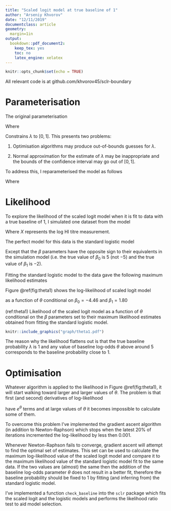 ```yaml
---
title: "Scaled logit model at true baseline of 1"
author: "Arseniy Khvorov"
date: "12/11/2019"
documentclass: article
geometry: 
  margin=1in
output: 
  bookdown::pdf_document2:
    keep_tex: yes
    toc: no
    latex_engine: xelatex
---
```


```r
knitr::opts_chunk$set(echo = TRUE)
```

All relevant code is at github.com/khvorov45/sclr-boundary

# Parameterisation

The original parameterisation

\begin{equation}
  P(Y_i=1)=\frac{\lambda}{1 + \text{exp}(\boldsymbol{\boldsymbol{X_i}\beta})} 
  (\#eq:binom)
\end{equation}

Where

\begin{align*}
  \boldsymbol{\beta} =
    \begin{bmatrix}
    \beta_0 \\
    \beta_1 \\
    \vdots \\
    \beta_k
    \end{bmatrix}
\quad
  \boldsymbol{X} =
    \begin{bmatrix}
    1 & X_{1, 1} & X_{2, 1} & \ldots & X_{k, 1} \\
    1 & X_{1, 2} & X_{2, 2} & \ldots & X_{k, 2} \\
    \vdots & \vdots & \vdots & \ddots & \vdots \\
    1 & X_{1, n} & X_{2, n} & \ldots & X_{k, n} \\
    \end{bmatrix}
= 
    \begin{bmatrix}
    \boldsymbol{X_1} \\
    \boldsymbol{X_2} \\
    \vdots \\
    \boldsymbol{X_n}
    \end{bmatrix}
\end{align*}

Constrains $\lambda$ to $[0, 1]$. This presents two problems:

1. Optimisation algorithms may produce out-of-bounds guesses for $\lambda$.

2. Normal approximation for the estimate of $\lambda$ may be inappropriate and the bounds of the confidence interval may go out of $[0, 1]$.

To address this, I reparameterised the model as follows

\begin{equation}
  P(Y_i=1)=\frac{\text{exp}(\theta)}{(1 + \text{exp}(\theta))(1 +
\text{exp}(\boldsymbol{X_i}\boldsymbol{\beta}))} 
\end{equation}

Where

\begin{align*}
\theta = \text{log}(\frac{\lambda}{1 - \lambda})
\end{align*}

\pagebreak

# Likelihood 

To explore the likelihood of the scaled logit model when it is fit to data with a true baseline of 1, I simulated one dataset from the model

\begin{align*}
  P(Y_i=1)=\frac{1}{1 + \text{exp}(-5 + 2X_i)} 
\end{align*}

Where $X$ represents the log HI titre measurement. 

The perfect model for this data is the standard logistic model

\begin{align*}
  P(Y_i=1)=\frac{\text{exp}(\beta_0 + \beta_1 X_i)}{1 + \text{exp}(\beta_0 + \beta_1 X_i)} 
\end{align*}

Except that the $\beta$ parameters have the opposite sign to their equivalents in the simulation model (i.e. the true value of $\beta_0$ is $5$ (not $-5$) and the true value of $\beta_1$ is $-2$).

Fitting the standard logistic model to the data gave the following maximum likelihood estimates

\begin{align*}
  \hat{\beta}_0 = 4.46 \quad \hat{\beta}_1 = -1.80
\end{align*}

Figure \@ref(fig:theta1) shows the log-likelihood of scaled logit model

\begin{align}
l(\theta, \boldsymbol{\beta}) = 
\sum_i \ y_i \ \theta -
\text{log} \big( 1+\text{exp}(\boldsymbol{X_i}\boldsymbol{\beta}) \big) -
\text{log} \big( 1+\text{exp}(\theta) \big) +
(1-y_i)\text{log} 
\Big( 1 + \text{exp} \big( \boldsymbol{X_i}\boldsymbol{\beta} \big) \big( 1 + 
\text{exp}(\theta) \big) \Big)
\end{align}

as a function of $\theta$ conditional on $\beta_0 = -4.46$ and $\beta_1 = 1.80$

\pagebreak

(ref:theta1) Likelihood of the scaled logit model as a function of $\theta$ conditional on the $\beta$ parameters set to their maximum likelihood estimates obtained from fitting the standard logistic model. 

```r
knitr::include_graphics("graph/theta1.pdf")
```

The reason why the likelihood flattens out is that the true baseline probability $\lambda$ is $1$ and any value of baseline log-odds $\theta$ above around 5 corresponds to the baseline probability close to 1.

\pagebreak

# Optimisation

Whatever algorithm is applied to the likelihood in Figure \@ref(fig:theta1), it will start walking toward larger and larger values of $\theta$. The problem is that first (and second) derivatives of log-likelihood 

\begin{align*}
\begin{bmatrix}
\frac{dl}{d\lambda} \\[6pt]
\frac{dl}{d\beta_j}
\end{bmatrix}
=
\begin{bmatrix}
\sum_i y_i - 
\frac{\text{exp}(\theta)}{1 + \text{exp}(\theta)} +
\frac{
(1 - y_i) \text{exp}(\boldsymbol{X_i}\boldsymbol{\beta}) \text{exp}(\theta)
}{
1 + \text{exp}(\boldsymbol{X_i}\boldsymbol{\beta}) 
\big( 1 + \text{exp}(\theta) \big)
}\\
\sum_i x_{j, i} \Big( -\frac{
\text{exp}(\boldsymbol{X_i}\boldsymbol{\beta}) 
}{
1 + \text{exp}(\boldsymbol{X_i}\boldsymbol{\beta})
} + \frac{
(1 - y_i) 
\text{exp}(\boldsymbol{X_i}\boldsymbol{\beta})
\big( 1 + \text{exp}(\theta) \big) 
}{
1 + \text{exp}(\boldsymbol{X_i}\boldsymbol{\beta}) 
\big( 1 + \text{exp}(\theta) \big)
} \Big) \\
\end{bmatrix}
\end{align*}

\begin{align*}
\begin{array}{cc}
\begin{matrix}
\frac{dl}{d\lambda} \qquad \qquad \qquad \qquad \qquad \qquad \qquad \qquad \qquad \qquad & \frac{dl}{d\beta_j}
\end{matrix}\\
\begin{matrix}
\frac{dl}{d\lambda} \\[6pt]
\frac{dl}{d\beta_j} \\
\end{matrix}
\begin{bmatrix}
\sum_i 
- \frac{
\text{exp}(\theta)
}{
\big( 1+\text{exp}(\theta) \big)^2
} +
\frac{
(1-y_i)(1+\text{exp}(\boldsymbol{X_i}\boldsymbol{\beta}))
\text{exp}(\boldsymbol{X_i}\boldsymbol{\beta}) \text{exp}(\theta)
}{
\Big( 1 + \text{exp}(\boldsymbol{X_i}\boldsymbol{\beta}) 
\big( 1 + \text{exp}(\theta) \big) \Big)^2
} &
\sum_i x_{j,i} \Big(
\frac{
(1-y_i)
\text{exp}(\boldsymbol{X_i}\boldsymbol{\beta}) \text{exp}(\theta)
}{
\Big( 1 + \text{exp}(\boldsymbol{X_i}\boldsymbol{\beta}) 
\big( 1 + \text{exp}(\theta) \big) \Big)^2
} \Big) \\
. &
\sum_i x_{j,i} \Big(
- \frac{
\text{exp}(\boldsymbol{X_i}\boldsymbol{\beta}) 
}{
\big( 1 + \text{exp}(\boldsymbol{X_i}\boldsymbol{\beta}) \big)^2
} + \frac{
(1-y_i)(1+\text{exp}(\theta))\text{exp}(\boldsymbol{X_i}\boldsymbol{\beta})
}{
\Big( 1 + \text{exp}(\boldsymbol{X_i}\boldsymbol{\beta}) 
\big( 1 + \text{exp}(\theta) \big) \Big)^2
} \Big) \\
\end{bmatrix}
\end{array}
\end{align*}

have $e^\theta$ terms and at large values of $\theta$ it becomes impossible to calculate some of them.

To overcome this problem I've implemented the gradient ascent algorithm (in addition to Newton-Raphson) which stops when the latest 20% of iterations incremented the log-likelihood by less then $0.001$. 

Whenever Newton-Raphson fails to converge, gradient ascent will attempt to find the optimal set of estimates. This set can be used to calculate the maximum log-likelihood value of the scaled logit model and compare it to the maximum likelihood value of the standard logistic model fit to the same data. If the two values are (almost) the same then the addition of the baseline log-odds parameter $\theta$ does not result in a better fit, therefore the baseline probability should be fixed to 1 by fitting (and inferring from) the standard logistic model.

I've implemented a function `check_baseline` into the `sclr` package which fits the scaled logit and the logistic models and performs the likelihood ratio test to aid model selection.
